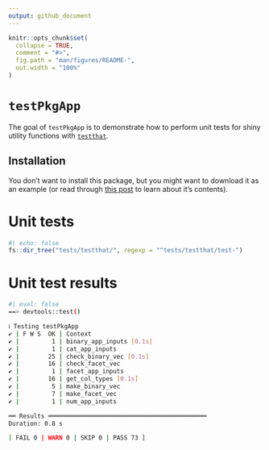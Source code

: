 ```yaml
---
output: github_document
---
```


<!-- README.md is generated from README.Rmd. Please edit that file -->

```r
knitr::opts_chunk$set(
  collapse = TRUE,
  comment = "#>",
  fig.path = "man/figures/README-",
  out.width = "100%"
)
```

# `testPkgApp`

<!-- badges: start -->
<!-- badges: end -->

The goal of `testPkgApp` is to demonstrate how to perform unit tests for shiny utility functions with [`testthat`](https://testthat.r-lib.org/).

## Installation

You don't want to install this package, but you might want to download it as an example (or read through [this post](https://mjfrigaard.github.io/posts/test-shiny-p1/) to learn about it's contents).

# Unit tests 

```r
#| echo: false
fs::dir_tree("tests/testthat/", regexp = "^tests/testthat/test-")
```

# Unit test results 

```bash
#| eval: false
==> devtools::test()

ℹ Testing testPkgApp
✔ | F W S  OK | Context
✔ |         1 | binary_app_inputs [0.1s]      
✔ |         1 | cat_app_inputs                   
✔ |        25 | check_binary_vec [0.1s]         
✔ |        16 | check_facet_vec                 
✔ |         1 | facet_app_inputs                
✔ |        16 | get_col_types [0.1s]            
✔ |         5 | make_binary_vec                  
✔ |         7 | make_facet_vec                   
✔ |         1 | num_app_inputs                   

══ Results ════════════════════════════════════════════
Duration: 0.8 s

[ FAIL 0 | WARN 0 | SKIP 0 | PASS 73 ]
```





